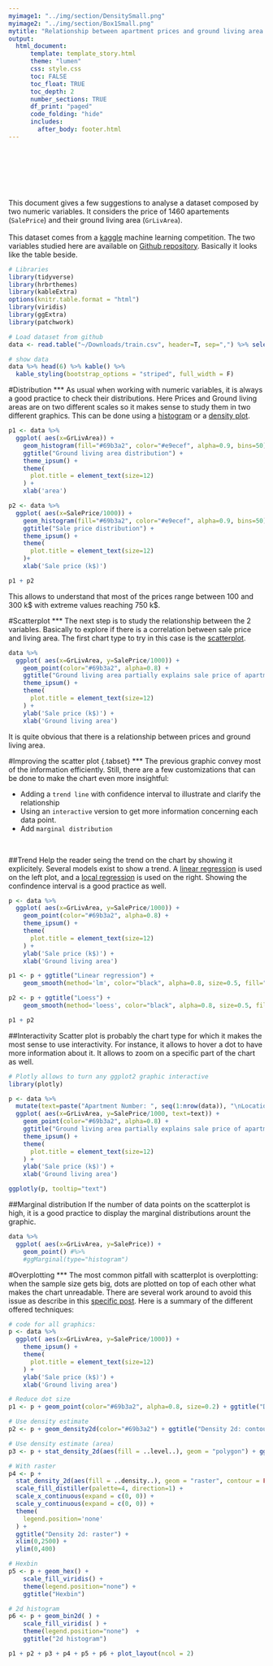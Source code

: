 ```yaml
---
myimage1: "../img/section/DensitySmall.png"
myimage2: "../img/section/Box1Small.png"
mytitle: "Relationship between apartment prices and ground living area."
output:
  html_document:
      template: template_story.html
      theme: "lumen"
      css: style.css
      toc: FALSE
      toc_float: TRUE
      toc_depth: 2
      number_sections: TRUE
      df_print: "paged"
      code_folding: "hide"
      includes: 
        after_body: footer.html
---
```


<br><br>
<div class="mycontent">






<div class = "row">
<div class = "col-md-8">
<br><br><br>
This document gives a few suggestions to analyse a dataset composed by two numeric variables. It considers the price of 1460 apartements (`SalePrice`) and their ground living area (`GrLivArea`).
<br><br>
This dataset comes from a [kaggle](https://www.kaggle.com/c/house-prices-advanced-regression-techniques/data) machine learning competition. The two variables studied here are available on [Github repository](https://github.com/holtzy/data_to_viz/tree/master/Example_dataset). Basically it looks like the table beside.
</div>
<div class = "col-md-4">
```r
# Libraries
library(tidyverse)
library(hrbrthemes)
library(kableExtra)
options(knitr.table.format = "html")
library(viridis)
library(ggExtra)
library(patchwork)

# Load dataset from github
data <- read.table("~/Downloads/train.csv", header=T, sep=",") %>% select(GrLivArea, SalePrice)

# show data
data %>% head(6) %>% kable() %>%
  kable_styling(bootstrap_options = "striped", full_width = F)
```
</div>
</div>


#Distribution
***
As usual when working with numeric variables, it is always a good practice to check their distributions. Here Prices and Ground living areas are on two different scales so it makes sense to study them in two different graphics. This can be done using a [histogram]() or a [density plot]().

```r
p1 <- data %>% 
  ggplot( aes(x=GrLivArea)) +
    geom_histogram(fill="#69b3a2", color="#e9ecef", alpha=0.9, bins=50) +
    ggtitle("Ground living area distribution") +
    theme_ipsum() +
    theme(
      plot.title = element_text(size=12)
    ) +
    xlab('area')

p2 <- data %>% 
  ggplot( aes(x=SalePrice/1000)) +
    geom_histogram(fill="#69b3a2", color="#e9ecef", alpha=0.9, bins=50) +
    ggtitle("Sale price distribution") +
    theme_ipsum() +
    theme(
      plot.title = element_text(size=12)
    )+
    xlab('Sale price (k$)')

p1 + p2
```

This allows to understand that most of the prices range between 100 and 300 k\$ with extreme values reaching 750 k\$.





#Scatterplot
***
The next step is to study the relationship between the 2 variables. Basically to explore if there is a correlation between sale price and living area. The first chart type to try in this case is the [scatterplot]().
```r
data %>% 
  ggplot( aes(x=GrLivArea, y=SalePrice/1000)) +
    geom_point(color="#69b3a2", alpha=0.8) +
    ggtitle("Ground living area partially explains sale price of apartments") +
    theme_ipsum() +
    theme(
      plot.title = element_text(size=12)
    ) +
    ylab('Sale price (k$)') +
    xlab('Ground living area')
```
It is quite obvious that there is a relationship between prices and ground living area.


#Improving the scatter plot {.tabset}
***
The previous graphic convey most of the information efficiently. Still, there are a few customizations that can be done to make the chart even more insightful:  

- Adding a `trend line` with confidence interval to illustrate and clarify the relationship
- Using an `interactive` version to get more information concerning each data point.
- Add `marginal distribution`

<br>

##Trend
Help the reader seing the trend on the chart by showing it explicitely. Several models exist to show a trend. A [linear regression](https://en.wikipedia.org/wiki/Linear_regression) is used on the left plot, and a  [local regression](https://en.wikipedia.org/wiki/Local_regression) is used on the right. Showing the confindence interval is a good practice as well.
```r
p <- data %>% 
  ggplot( aes(x=GrLivArea, y=SalePrice/1000)) +
    geom_point(color="#69b3a2", alpha=0.8) +
    theme_ipsum() +
    theme(
      plot.title = element_text(size=12)
    ) +
    ylab('Sale price (k$)') +
    xlab('Ground living area')

p1 <- p + ggtitle("Linear regression") +
    geom_smooth(method='lm', color="black", alpha=0.8, size=0.5, fill="skyblue", se=FALSE)

p2 <- p + ggtitle("Loess") +
    geom_smooth(method='loess', color="black", alpha=0.8, size=0.5, fill="skyblue")

p1 + p2
```

##Interactivity
Scatter plot is probably the chart type for which it makes the most sense to use interactivity. For instance, it allows to hover a dot to have more information about it. It allows to zoom on a specific part of the chart as well.

```r
# Plotly allows to turn any ggplot2 graphic interactive
library(plotly)

p <- data %>% 
  mutate(text=paste("Apartment Number: ", seq(1:nrow(data)), "\nLocation: New York\nAny other information you need..", sep="")) %>%
  ggplot( aes(x=GrLivArea, y=SalePrice/1000, text=text)) +
    geom_point(color="#69b3a2", alpha=0.8) +
    ggtitle("Ground living area partially explains sale price of apartments") +
    theme_ipsum() +
    theme(
      plot.title = element_text(size=12)
    ) +
    ylab('Sale price (k$)') +
    xlab('Ground living area')

ggplotly(p, tooltip="text")
```


##Marginal distribution
If the number of data points on the scatterplot is high, it is a good practice to display the marginal distributions arount the graphic.
```r
data %>% 
  ggplot( aes(x=GrLivArea, y=SalePrice)) +
    geom_point() #%>%
    #ggMarginal(type="histogram")
```



#Overplotting
***
The most common pitfall with scatterplot is overplotting: when the sample size gets big, dots are plotted on top of each other what makes the chart unreadable. There are several work around to avoid this issue as describe in this [specific post](). Here is a summary of the different offered techniques:

```r
# code for all graphics:
p <- data %>% 
  ggplot( aes(x=GrLivArea, y=SalePrice/1000)) +
    theme_ipsum() +
    theme(
      plot.title = element_text(size=12)
    ) +
    ylab('Sale price (k$)') +
    xlab('Ground living area') 

# Reduce dot size
p1 <- p + geom_point(color="#69b3a2", alpha=0.8, size=0.2) + ggtitle("Dot size") 

# Use density estimate
p2 <- p + geom_density2d(color="#69b3a2") + ggtitle("Density 2d: contour") 

# Use density estimate (area)
p3 <- p + stat_density_2d(aes(fill = ..level..), geom = "polygon") + ggtitle("Density 2d: area") + theme(legend.position="none")

# With raster
p4 <- p +
  stat_density_2d(aes(fill = ..density..), geom = "raster", contour = FALSE) +
  scale_fill_distiller(palette=4, direction=1) +
  scale_x_continuous(expand = c(0, 0)) +
  scale_y_continuous(expand = c(0, 0)) +
  theme(
    legend.position='none'
  ) +
  ggtitle("Density 2d: raster") +
  xlim(0,2500) +
  ylim(0,400)

# Hexbin
p5 <- p + geom_hex() +
    scale_fill_viridis() +
    theme(legend.position="none") + 
    ggtitle("Hexbin")

# 2d histogram
p6 <- p + geom_bin2d( ) +
    scale_fill_viridis( ) +
    theme(legend.position="none")  + 
    ggtitle("2d histogram") 

p1 + p2 + p3 + p4 + p5 + p6 + plot_layout(ncol = 2)
```





